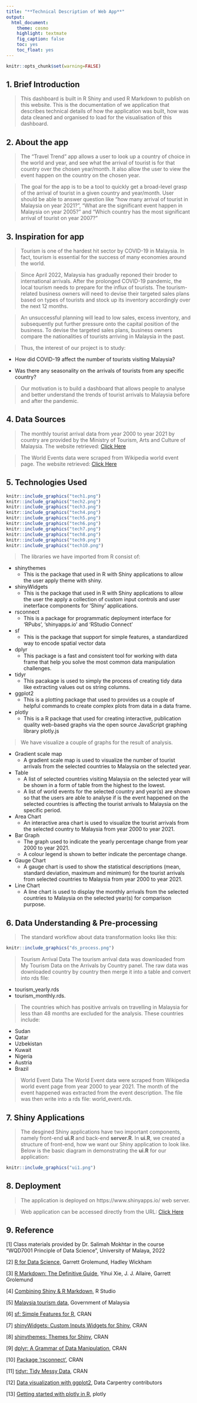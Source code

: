 ```yaml
---
title: "**Technical Description of Web App**"
output:
  html_document: 
    theme: cosmo
    highlight: textmate
    fig_caption: false
    toc: yes
    toc_float: yes
---
```


```r
knitr::opts_chunk$set(warning=FALSE)
```

## 1. Brief Introduction
>This dashboard is built in R Shiny and used R Markdown to publish on this website. 
This is the documentation of we application that describes technical details of how the application was built, how was data cleaned and organised to load for the visualisation of this dashboard.

## 2. About the app

>The "Travel Trend" app allows a user to look up a country of choice in the world and year, and see what the arrival of tourist is for that country over the chosen year/month. It also allow the user to view the event happen on the country on the chosen year.

>The goal for the app is to be a tool to quickly get a broad-level grasp of the arrival of tourist in a given country and year/month. User should be able to answer question like "how many arrival of tourist in Malaysia on year 2021?", "What are the significant event happen in Malaysia on year 2005?" and "Which country has the most significant arrival of tourist on year 2007?"

## 3. Inspiration for app

>Tourism is one of the hardest hit sector by COVID-19 in Malaysia. In fact, tourism is essential for the success of many economies around the world.

>Since April 2022, Malaysia has gradually reponed their broder to international arrivals. After the prolonged COVID-19 pandemic, the local tourism needs to prepare for the influx of tourists. The tourism-related business owners will need to devise their targeted sales plans based on types of tourists and stock up its inventory accordingly over the next 12 months. 

>An unsuccessful planning will lead to low sales, excess inventory, and subsequently put further pressure onto the capital position of the business. To devise the targeted sales plans, business owners compare the nationalities of tourists arriving in Malaysia in the past.

>Thus, the interest of our project is to study:

  - How did COVID-19 affect the number of tourists visiting Malaysia?

  - Was there any seasonality on the arrivals of tourists from any specific country?

>Our motivation is to build a dashboard that allows people to analyse and better understand the trends of tourist arrivals to Malaysia before and after the pandemic.

## 4. Data Sources 

>The monthly tourist arrival data from year 2000 to year 2021 by country are provided by the Ministry of Tourism, Arts and Culture of Malaysia. 
The website retrieved: [Click Here](http://mytourismdata.tourism.gov.my)

>The World Events data were scraped from Wikipedia world event page. 
The website retrieved: [Click Here](https://en.wikipedia.org/wiki/Timeline_of_the_21st_century)

## 5. Technologies Used
>
```r
knitr::include_graphics("tech1.png")
knitr::include_graphics("tech2.png")
knitr::include_graphics("tech3.png")
knitr::include_graphics("tech4.png")
knitr::include_graphics("tech5.png")
knitr::include_graphics("tech6.png")
knitr::include_graphics("tech7.png")
knitr::include_graphics("tech8.png")
knitr::include_graphics("tech9.png")
knitr::include_graphics("tech10.png")
```

>The libraries we have imported from R consist of:
 
 - shinythemes
   - This is the package that used in R with Shiny applications to allow the user apply theme with shiny.
   
 - shinyWidgets
   - This is the package that used in R with Shiny applications to allow the user the apply a collection of custom input controls and user ineterface components for 'Shiny' applications.
   
 - rsconnect
   - This is a package for programmatic deployment interface for 'RPubs', 'shinyapps.io' and 'RStudio Connect'
 
 - sf
   - This is the package that support for simple features, a standardized way to encode spatial vector data
 
 - dplyr
   - This package is a fast and consistent tool for working with data frame that help you solve the most common data manipulation challenges. 

 - tidyr
   - This pacakage is used to simply the process of creating tidy data like extracting values out os string columns.
   
 - ggplot2
   - This is a plotting package that used to provides us a couple of helpful commands to create complex plots from data in a data frame.
   
 - plotly
   - This is a R package that used for creating interactive, publication quality web-based graphs via the open source JavaScript graphing library plotly.js
   
>We have visualize a couple of graphs for the result of analysis.

 - Gradient scale map
   - A gradient scale map is used to visualize the number of tourist arrivals from the selected countries to Malaysia on the selected year.
   
 - Table
   - A list of selected countries visiting Malaysia on the selected year will be shown in a form of table from the highest to the lowest.
   - A list of world events for the selected country and year(s) are shown so that the users are able to analyse if is the event happened on the selected countries is affecting the tourist arrivals to Malaysia on the specific period.
   
 - Area Chart
   - An interactive area chart is used to visualize the tourist arrivals from the selected country to Malaysia from year 2000 to year 2021.

 - Bar Graph
   - The graph used to indicate the yearly percentage change from year 2000 to year 2021.
   - A colour legend is shown to better indicate the percentage change.
   
 - Gauge Chart
   - A gauge chart is used to show the statistical descriptions (mean, standard deviation, maximum and minimum) for the tourist arrivals from selected countries to Malaysia from year 2000 to year 2021.
   
 - Line Chart
   - A line chart is used to display the monthly arrivals from the selected countries to Malaysia on the selected year(s) for comparison purpose.


## 6. Data Understanding & Pre-processing
>The standard workflow about data transformation looks like this:

```r
knitr::include_graphics("ds_process.png")
```

> Tourism Arrival Data
>    The tourism arrival data was downloaded from My Tourism Data on the Arrivals by Country panel. The raw data was downloaded country by country then merge it into a table and convert into rds file:

 - tourism_yearly.rds
 - tourism_monthly.rds.

>The countries which has positive arrivals on travelling in Malaysia for less than 48 months are excluded for the analysis.
These countries include:

 - Sudan
 - Qatar
 - Uzbekistan
 - Kuwait
 - Nigeria
 - Austria
 - Brazil

> World Event Data
>    The World Event data were scraped from Wikipedia world event page from year 2000 to year 2021. The month of the event happened was extracted from the event description. The file was then write into a rds file: world_event.rds.


## 7. Shiny Applications
>The desgined Shiny applications have two important components, namely front-end **ui.R** and back-end **server.R**.
In **ui.R**, we created a structure of front-end, how we want our Shiny application to look like. Below is the basic diagram in demonstrating the **ui.R** for our application: 

```r
knitr::include_graphics("ui1.png")
```

## 8. Deployment
>The application is deployed on https://www.shinyapps.io/ web server. 

> Web application can be accessed directly from the URL: [Click Here](www.google.com)

## 9. Reference 

[1] Class materials provided by Dr. Salimah Mokhtar in the course "WQD7001 Principle of Data Science", University of Malaya, 2022

[2] [R for Data Science](https://r4ds.had.co.nz/), Garrett Grolemund, Hadley Wickham 

[3] [R Markdown: The Definitive Guide](https://bookdown.org/yihui/rmarkdown/), Yihui Xie, J. J. Allaire, Garrett Grolemund

[4] [Combining Shiny & R Markdown](https://beta.rstudioconnect.com/content/2671/Combining-Shiny-R-Markdown.html), R Studio

[5] [Malaysia tourism data](https://mytourismdata.tourism.gov.my), Government of Malaysia 

[6] [sf: Simple Features for R](https://cran.r-project.org/web/packages/sf/index.html), CRAN

[7] [shinyWidgets: Custom Inputs Widgets for Shiny](https://cran.r-project.org/web/packages/shinyWidgets/index.html), CRAN

[8] [shinythemes: Themes for Shiny](https://cran.r-project.org/web/packages/shinythemes/index.html), CRAN

[9] [dplyr: A Grammar of Data Manipulation](https://cran.r-project.org/web/packages/dplyr/index.html), CRAN

[10] [Package 'rsconnect'](https://cran.r-project.org/web/packages/rsconnect/rsconnect.pdf), CRAN

[11] [tidyr: Tidy Messy Data](https://cran.r-project.org/web/packages/tidyr/index.html), CRAN

[12] [Data visualization with ggplot2](https://datacarpentry.org/R-ecology-lesson/04-visualization-ggplot2.html), Data Carpentry contributors

[13] [Getting started with plotly in R](https://plotly.com/r/getting-started/), plotly

